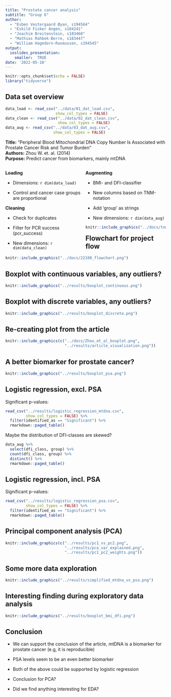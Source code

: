 ```yaml
---
title: "Prostate cancer analysis"
subtitle: "Group 6"
author:
  - "Esben Vestergaard Øyan, s194564"
  - "Eskild Fisker Angen, s184241"
  - "Joachim Breitenstein, s183460"
  - "Mathias Rahbek-Borre, s183447"
  - "William Hagedorn-Rasmussen, s194545"
output:
  ioslides_presentation:
    smaller:  TRUE
date: '2022-05-10'
---
```


```r
knitr::opts_chunk$set(echo = FALSE)
library("tidyverse")
```

## Data set overview
```r
data_load <- read_csv("../data/01_dat_load.csv",
                      show_col_types = FALSE)
data_clean <- read_csv("../data/02_dat_clean.csv",
                       show_col_types = FALSE)
data_aug <- read_csv("../data/03_dat_aug.csv",
                     show_col_types = FALSE)
```
**Title:** "Peripheral Blood Mitochondrial DNA Copy Number Is Associated with Prostate Cancer Risk and Tumor Burden"  
**Authors:** Zhou W. et. al. (2014)  
**Purpose:** Predict cancer from biomarkers, mainly mtDNA

<div style="float: left; width: 50%;">
**Loading**  

- Dimensions: `r dim(data_load)` 

- Control and cancer case groups are proportional

**Cleaning**  

- Check for duplicates

- Filter for PCR success (pcr_success)

- New dimensions: `r dim(data_clean)` 
</div>

<div style="float: right; width: 50%;">

**Augmenting**  

- BMI- and DFI-classifier

- New columns based on TNM-notation

- Add 'group' as strings

- New dimensions: `r dim(data_aug)`

```r
knitr::include_graphics("../docs/tnm_notation.png")
```

</div>

## Flowchart for project flow
```r
knitr::include_graphics("../docs/22100_flowchart.png")
```

## Boxplot with continuous variables, any outliers?
```r
knitr::include_graphics("../results/boxplot_continuous.png")
```

## Boxplot with discrete variables, any outliers?
```r
knitr::include_graphics("../results/boxplot_discrete.png")
```

## Re-creating plot from the article
```r
knitr::include_graphics(c("../docs/Zhou_et_al_boxplot.png",
                          "../results/article_visualization.png"))
```

## A better biomarker for prostate cancer?
```r
knitr::include_graphics("../results/boxplot_psa.png")
```

## Logistic regression, excl. PSA {.build}
Significant p-values:
```r
read_csv("../results/logistic_regression_mtdna.csv",
         show_col_types = FALSE) %>%
  filter(identified_as == "Significant") %>% 
  rmarkdown::paged_table()
```

<div>
Maybe the distribution of DFI-classes are skewed?
```r
data_aug %>% 
  select(dfi_class, group) %>% 
  count(dfi_class, group) %>% 
  distinct() %>% 
  rmarkdown::paged_table()
```
</div>

## Logistic regression, incl. PSA
Significant p-values:
```r
read_csv("../results/logistic_regression_psa.csv",
         show_col_types = FALSE) %>%
  filter(identified_as == "Significant") %>% 
  rmarkdown::paged_table()
```

## Principal component analysis (PCA)
```r
knitr::include_graphics(c("../results/pc1_vs_pc2.png",
                          "../results/pca_var_explained.png",
                          "../results/pc1_pc2_weights.png"))
```

## Some more data exploration
```r
knitr::include_graphics("../results/simplified_mtdna_vs_psa.png")
```

## Interesting finding during exploratory data analysis
```r
knitr::include_graphics("../results/boxplot_bmi_dfi.png")
```

## Conclusion {.build}
- We can support the conclusion of the article, mtDNA is a biomarker for prostate cancer (e.g, it is reproducible)  

<div>
- PSA levels seem to be an even better biomarker
</div>

<div>
- Both of the above could be supported by logistic regression
</div>

<div>
- Conclusion for PCA?
</div>

<div>
- Did we find anything interesting for EDA?
</div>